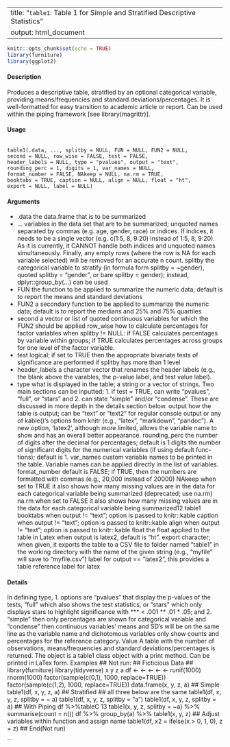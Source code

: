 
---
title: "``table1``:  Table 1 for Simple and Stratified Descriptive Statistics"
output: html_document
---

```r
knitr::opts_chunk$set(echo = TRUE)
library(furniture)
library(ggplot2)
```




#### Description

Produces a descriptive table, stratified by an optional categorical variable, providing means/frequencies
and standard deviations/percentages. It is well-formatted for easy transition to academic article or
report. Can be used within the piping framework [see library(magrittr)].

#### Usage
<pre><code>
table1(.data, ..., splitby = NULL, FUN = NULL, FUN2 = NULL,
second = NULL, row_wise = FALSE, test = FALSE,
header_labels = NULL, type = "pvalues", output = "text",
rounding_perc = 1, digits = 1, var_names = NULL,
format_number = FALSE, NAkeep = NULL, na.rm = TRUE,
booktabs = TRUE, caption = NULL, align = NULL, float = "ht",
export = NULL, label = NULL)
</code></pre>

#### Arguments
* .data the data.frame that is to be summarized
* ... variables in the data set that are to be summarized; unquoted names separated by commas (e.g. age, gender, race) or indices. If indices, it needs to be a single vector (e.g. c(1:5, 8, 9:20) instead of 1:5, 8, 9:20). As it is currently, it CANNOT
handle both indices and unquoted names simultaneously. Finally, any empty
rows (where the row is NA for each variable selected) will be removed for an accurate n count.
splitby the categorical variable to stratify (in formula form splitby = ~gender),
quoted splitby = "gender", or bare splitby = gender); instead, dplyr::group_by(...)
can be used
* FUN the function to be applied to summarize the numeric data; default is to report the means and standard deviations
* FUN2 a secondary function to be applied to summarize the numeric data; default is to report the medians and 25% and 75% quartiles
* second a vector or list of quoted continuous variables for which the FUN2 should be applied row_wise how to calculate percentages for factor variables when splitby != NULL: if
FALSE calculates percentages by variable within groups; if TRUE calculates percentages across groups for one level of the factor variable.
* test logical; if set to TRUE then the appropriate bivariate tests of significance are
performed if splitby has more than 1 level
* header_labels a character vector that renames the header labels (e.g., the blank above the varables, the p-value label, and test value label).
* type what is displayed in the table; a string or a vector of strings. Two main sections
can be inputted: 1. if test = TRUE, can write "pvalues", "full", or "stars" and 2.
can state "simple" and/or "condense". These are discussed in more depth in the details section below.
output how the table is output; can be "text" or "text2" for regular console output or any
of kable()’s options from knitr (e.g., "latex", "markdown", "pandoc"). A new
option, 'latex2', although more limited, allows the variable name to show and
has an overall better appearance.
rounding_perc the number of digits after the decimal for percentages; default is 1
digits the number of significant digits for the numerical variables (if using default func-
tions); default is 1.
var_names custom variable names to be printed in the table. Variable names can be applied
directly in the list of variables.
format_number default is FALSE; if TRUE, then the numbers are formatted with commas (e.g.,
20,000 instead of 20000)
NAkeep when set to TRUE it also shows how many missing values are in the data for each
categorical variable being summarized (deprecated; use na.rm)
na.rm when set to FALSE it also shows how many missing values are in the data for
each categorical variable being summarized12
table1
booktabs when output != "text"; option is passed to knitr::kable
caption when output != "text"; option is passed to knitr::kable
align when output != "text"; option is passed to knitr::kable
float the float applied to the table in Latex when output is latex2, default is "ht".
export character; when given, it exports the table to a CSV file to folder named "table1"
in the working directory with the name of the given string (e.g., "myfile" will
save to "myfile.csv")
label for output == "latex2", this provides a table reference label for latex

#### Details 

In defining type, 1. options are "pvalues" that display the p-values of the tests, "full" which also
shows the test statistics, or "stars" which only displays stars to highlight significance with *** <
.001 ** .01 * .05; and 2. "simple" then only percentages are shown for categorical variable and
"condense" then continuous variables’ means and SD’s will be on the same line as the variable
name and dichotomous variables only show counts and percentages for the reference category.
Value
A table with the number of observations, means/frequencies and standard deviations/percentages is
returned. The object is a table1 class object with a print method. Can be printed in LaTex form.
Examples
## Not run:
## Ficticious Data ##
library(furniture)
library(tidyverse)
x
y
z
a
df
<-
<-
<-
<-
<-
runif(1000)
rnorm(1000)
factor(sample(c(0,1), 1000, replace=TRUE))
factor(sample(c(1,2), 1000, replace=TRUE))
data.frame(x, y, z, a)
## Simple
table1(df, x, y, z, a)
## Stratified
## all three below are the same
table1(df, x, y, z,
splitby = ~ a)
table1(df, x, y, z,
splitby = "a")
table1(df, x, y, z,
splitby = a)
## With Piping
df %>%tableC
13
table1(x, y, z,
splitby = ~a) %>%
summarise(count = n())
df %>%
group_by(a) %>%
table1(x, y, z)
## Adjust variables within function and assign name
table1(df,
x2 = ifelse(x > 0, 1, 0), z = z)
## End(Not run) 

``` 
